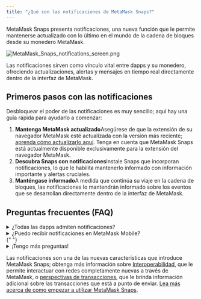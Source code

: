```yaml
---
title: "¿Qué son las notificaciones de MetaMask Snaps?"
---
```


MetaMask Snaps presenta notificaciones, una nueva función que le permite mantenerse actualizado con lo último en el mundo de la cadena de bloques desde su monedero MetaMask.

<div class="center-container">
  <div class="img-small">
    <img
      src={
        require("../../../../../img/i18n/legacy/MetaMask_Snaps_notifications_screen.png")
          .default
      }
      alt="MetaMask_Snaps_notifications_screen.png"
    />
  </div>
</div>

Las notificaciones sirven como vínculo vital entre dapps y su monedero, ofreciendo actualizaciones, alertas y mensajes en tiempo real directamente dentro de la interfaz de MetaMask.

## Primeros pasos con las notificaciones

Desbloquear el poder de las notificaciones es muy sencillo; aquí hay una guía rápida para ayudarlo a comenzar:

1. **Mantenga MetaMask actualizado**Asegúrese de que la extensión de su navegador MetaMask esté actualizada con la versión más reciente; [aprenda cómo actualizarlo aquí](/managing-my-wallet/using-metamask/how-to-update-the-version-of-metamask). Tenga en cuenta que MetaMask Snaps está actualmente disponible exclusivamente para la extensión del navegador MetaMask.
2. **Descubra Snaps con notificaciones**Instale Snaps que incorporan notificaciones, lo que le habilita mantenerlo informado con información importante y alertas cruciales.
3. **Manténgase informado**A medida que continúa su viaje en la cadena de bloques, las notificaciones lo mantendrán informado sobre los eventos que se desarrollan directamente dentro de la interfaz de MetaMask.

## Preguntas frecuentes (FAQ)

<details>
<summary>¿Todas las dapps admiten notificaciones?</summary>

<div>

Para notificaciones directas dentro de MetaMask, una dapp necesita desarrollar un Snap adjunto que pueda instalar.

</div>
</details>

<details>
  <summary>¿Puedo recibir notificaciones en MetaMask Mobile?</summary>
  <div>
    {" "}
    Por el momento, MetaMask Snaps solo está disponible para MetaMask Extension.{" "}
  </div>
</details>{" "}

<details>
  <summary>¡Tengo más preguntas!</summary>
  <div>
    {" "}
    Eche un vistazo a la [página de preguntas frecuentes de MetaMask Snaps](/metamask-snaps/metamask-snaps-faq).{" "}
  </div>
</details>

Las notificaciones son una de las nuevas características que introduce MetaMask Snaps; obtenga más información sobre [Interoperabilidad](/metamask-snaps/what-are-interoperability-snaps), que le permite interactuar con redes completamente nuevas a través de MetaMask, o [perspectivas de transacciones](/metamask-snaps/what-are-security-snaps), que le brinda información adicional sobre las transacciones que está a punto de enviar. [Lea más acerca de como empezar a utilizar MetaMask Snaps](/metamask-snaps/getting-started-with-metamask-snaps).

